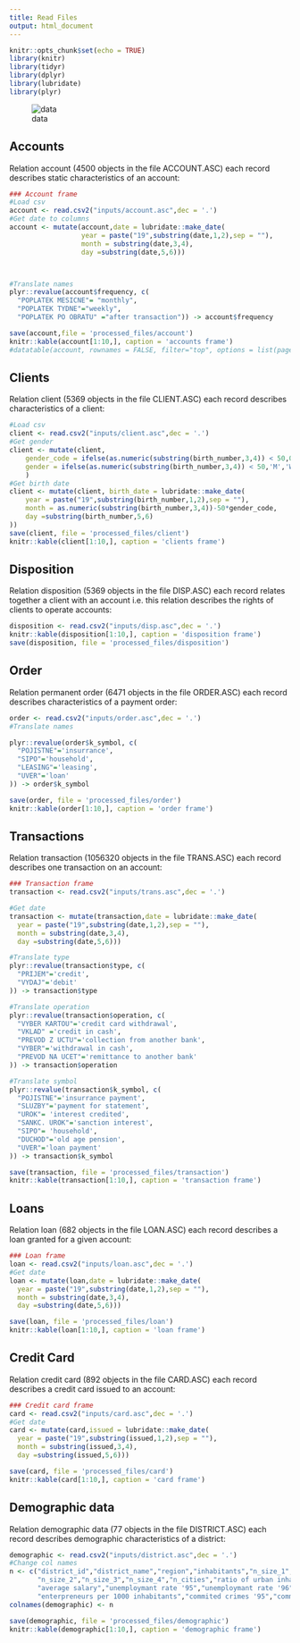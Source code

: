 ```yaml
---
title: Read Files
output: html_document
---
```


```r
knitr::opts_chunk$set(echo = TRUE)
library(knitr)
library(tidyr)
library(dplyr)
library(lubridate)
library(plyr)
```

![data](dados.png)

## Accounts

Relation account (4500 objects in the file ACCOUNT.ASC) each record describes static characteristics of an account:

```r
### Account frame
#Load csv
account <- read.csv2("inputs/account.asc",dec = '.')  
#Get date to columns
account <- mutate(account,date = lubridate::make_date(
                  year = paste("19",substring(date,1,2),sep = ""),
                  month = substring(date,3,4),
                  day =substring(date,5,6)))



#Translate names
plyr::revalue(account$frequency, c(
  "POPLATEK MESICNE"= "monthly",
  "POPLATEK TYDNE"="weekly",
  "POPLATEK PO OBRATU" ="after transaction")) -> account$frequency

save(account,file = 'processed_files/account')
knitr::kable(account[1:10,], caption = 'accounts frame')
#datatable(account, rownames = FALSE, filter="top", options = list(pageLength = 5, scrollX=T) )
```

## Clients

Relation client (5369 objects in the file CLIENT.ASC) each record describes characteristics of a client:

```r
#Load csv
client <- read.csv2("inputs/client.asc",dec = '.')  
#Get gender
client <- mutate(client, 
    gender_code = ifelse(as.numeric(substring(birth_number,3,4)) < 50,0,1),
    gender = ifelse(as.numeric(substring(birth_number,3,4)) < 50,'M','W')
    )
#Get birth date
client <- mutate(client, birth_date = lubridate::make_date(
    year = paste("19",substring(birth_number,1,2),sep = ""),
    month = as.numeric(substring(birth_number,3,4))-50*gender_code,
    day =substring(birth_number,5,6)  
))
save(client, file = 'processed_files/client')
knitr::kable(client[1:10,], caption = 'clients frame')
```

## Disposition

Relation disposition (5369 objects in the file DISP.ASC) each record relates together a client with an account i.e. this relation describes the rights of clients to operate accounts:

```r
disposition <- read.csv2("inputs/disp.asc",dec = '.')
knitr::kable(disposition[1:10,], caption = 'disposition frame')
save(disposition, file = 'processed_files/disposition')
```

## Order

Relation permanent order (6471 objects in the file ORDER.ASC) each record describes characteristics of a payment order:

```r
order <- read.csv2("inputs/order.asc",dec = '.')  
#Translate names

plyr::revalue(order$k_symbol, c(
  "POJISTNE"='insurrance',
  "SIPO"='household',
  "LEASING"='leasing',
  "UVER"='loan'
)) -> order$k_symbol

save(order, file = 'processed_files/order')
knitr::kable(order[1:10,], caption = 'order frame')
```

## Transactions

Relation transaction (1056320 objects in the file TRANS.ASC) each record describes one transaction on an account:

```r

### Transaction frame
transaction <- read.csv2("inputs/trans.asc",dec = '.')

#Get date
transaction <- mutate(transaction,date = lubridate::make_date(
  year = paste("19",substring(date,1,2),sep = ""),
  month = substring(date,3,4),
  day =substring(date,5,6)))

#Translate type
plyr::revalue(transaction$type, c(
  "PRIJEM"='credit',
  "VYDAJ"='debit'
)) -> transaction$type

#Translate operation
plyr::revalue(transaction$operation, c(
  "VYBER KARTOU"='credit card withdrawal',
  "VKLAD" ='credit in cash',
  "PREVOD Z UCTU"='collection from another bank',
  "VYBER"='withdrawal in cash',
  "PREVOD NA UCET"='remittance to another bank'
)) -> transaction$operation

#Translate symbol
plyr::revalue(transaction$k_symbol, c(
  "POJISTNE"='insurrance payment',
  "SLUZBY"='payment for statement',
  "UROK"= 'interest credited',
  "SANKC. UROK"='sanction interest',
  "SIPO"= 'household',
  "DUCHOD"='old age pension',
  "UVER"='loan payment'
)) -> transaction$k_symbol

save(transaction, file = 'processed_files/transaction')
knitr::kable(transaction[1:10,], caption = 'transaction frame')
```

## Loans

Relation loan (682 objects in the file LOAN.ASC) each record describes a loan granted for a given account:

```r
### Loan frame
loan <- read.csv2("inputs/loan.asc",dec = '.')
#Get date
loan <- mutate(loan,date = lubridate::make_date(
  year = paste("19",substring(date,1,2),sep = ""),
  month = substring(date,3,4),
  day =substring(date,5,6)))

save(loan, file = 'processed_files/loan')
knitr::kable(loan[1:10,], caption = 'loan frame')
```

## Credit Card

Relation credit card (892 objects in the file CARD.ASC) each record describes a credit card issued to an account:

```r

### Credit card frame
card <- read.csv2("inputs/card.asc",dec = '.')
#Get date
card <- mutate(card,issued = lubridate::make_date(
  year = paste("19",substring(issued,1,2),sep = ""),
  month = substring(issued,3,4),
  day =substring(issued,5,6)))

save(card, file = 'processed_files/card')
knitr::kable(card[1:10,], caption = 'card frame')
```

## Demographic data


Relation demographic data (77 objects in the file DISTRICT.ASC) each record describes demographic characteristics of a district:

```r

demographic <- read.csv2("inputs/district.asc",dec = '.')
#Change col names
n <- c("district_id","district_name","region","inhabitants","n_size_1",
       "n_size_2","n_size_3","n_size_4","n_cities","ratio of urban inhabitants",
       "average salary","unemploymant rate '95","unemploymant rate '96",
       "enterpreneurs per 1000 inhabitants","commited crimes '95","commited crimes '96")
colnames(demographic) <- n

save(demographic, file = 'processed_files/demographic')
knitr::kable(demographic[1:10,], caption = 'demographic frame')
```

